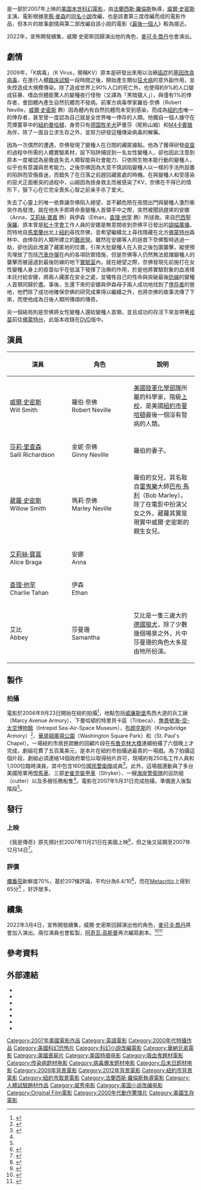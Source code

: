 {{about|2007年上映的末世科幻電影|其原著小說|我是傳奇 (小說)|[[Lollipop棒棒堂|Lollipop棒棒堂]]第2張專輯|我是傳奇 (專輯)}}
{{noteTA
|G1=Show
|G2=Movie
}}
{{Infobox Film
| name = 我是傳奇
| cn_name = 我是传奇
| hk_name = 魔間傳奇
| mac_name = 魔間傳奇
| tw_name = 我是傳奇
| original_name = ''I Am Legend''
| image = Poster of I Am Legend.jpg
| caption = 香港海報
| director = [[法蘭西斯·羅倫斯|法蘭西斯·羅倫斯]]
| producer = [[大衛·海曼|大衛·海曼]]<br />[[阿奇瓦·高斯曼|阿奇瓦·高斯曼]]<br />[[尼爾·H·摩里茲|尼爾·H·摩里茲]]<br />厄文·史托夫
| based_on = {{based on|-{[[我是傳奇_(小說)|我是傳奇]]}-|[[李察·麥森|李察·麥森]]}}
| writer = 阿奇瓦·高斯曼
| starring = [[威爾·史密斯|威爾·史密斯]]<br />[[莎莉·里查森|莎莉·里查森]]<br />[[艾莉丝·布拉加|艾莉絲·寶嘉]]<br />[[葳蘿·史密斯|葳蘿·史密斯]]<br />[[查理·他罕|查理·他罕]]
| music = [[詹姆斯·紐頓·霍華|詹姆斯·紐頓·霍華]]
| cinematography = [[安德魯·萊斯尼|安德魯·萊斯尼]]
| editing = {{link-en|Wayne Wahrman|Wayne Wahrman}}
| studio = {{Plainlist|
* [[威秀電影|威秀電影]]
* [[阿奇瓦·高斯曼|Weed Road Pictures]]
* {{link-en|Overbrook Entertainment|Overbrook Entertainment}}
* [[盛日影业|盛日影业]]
* [[Original_Film|Original Film]] }}
| distributor    = [[華納兄弟|華納兄弟]]
| released       = 
{{Flagicon|South Korea}} 2007年12月12日<br />
{{Flagicon|Hong Kong}} 2007年12月13日<br />{{Flagicon|USA}}
{{Flagicon|Japan}}
{{Flagicon|Taiwan}}
{{Flagicon|Macau}}   
2007年12月14日
| runtime        = 100分鐘<br />104分鐘（精準版）
| country        = {{USA}}<ref>{{cite web|url=http://www.afi.com/members/catalog/DetailView.aspx?s=&Movie=64315|title=Detail view of Movies Page|work=afi.com|access-date=2016-10-17|archive-date=2019-01-05|archive-url=https://web.archive.org/web/20190105184609/http://www.afi.com/members/catalog/DetailView.aspx?s=&Movie=64315|dead-url=no}}</ref><ref>{{cite web|url=http://www.allmovie.com/movie/v335700|title=I Am Legend (2007) - Francis Lawrence - Synopsis, Characteristics, Moods, Themes and Related - AllMovie|author=Jason Buchanan|work=AllMovie|access-date=2016-10-17|archive-date=2018-12-24|archive-url=https://web.archive.org/web/20181224183426/https://www.allmovie.com/movie/v335700|dead-url=no}}</ref>
| language       = [[英語|英語]]
| budget         = $1.5億美元<ref name="YahNews">{{cite news | author=Joseph Steuer | url=http://news.yahoo.com/s/nm/20070424/film_nm/newyork_legend_dc | title=Government agencies cover filmmakers in red tape | publisher=[[Yahoo!|Yahoo News]] | date=2007年4月24日 | accessdate=2007年5月21日 | archive-date=2007年4月30日 | archive-url=https://web.archive.org/web/20070430052351/http://news.yahoo.com/s/nm/20070424/film_nm/newyork_legend_dc | dead-url=no }}</ref><ref name="boxofficemojo.com">{{cite web|url=http://www.boxofficemojo.com/movies/?id=iamlegend.htm|title=I Am Legend (2007) - Box Office Mojo|publisher=|accessdate=October 4, 2014|archive-date=2018-12-24|archive-url=https://web.archive.org/web/20181224183429/https://www.boxofficemojo.com/movies/?id=iamlegend.htm|dead-url=no}}</ref>
| gross          = $5.85億美元<ref name="boxofficemojo.com"/>
| followed_by    = 
| amg_id         = 1:335700
| imdb_id        = 0480249
}}
{{作品名稱|name=''I Am Legend''|hk=魔間傳奇|tw=我是傳奇|equiv-cn=tw}}是一部於2007年上映的[[美国|美国]][[末世|末世]][[科幻電影|科幻電影]]，由[[法蘭西斯·羅倫斯|法蘭西斯·羅倫斯]]執導，[[威爾·史密斯|威爾·史密斯]]主演。電影根據[[李察·麥森|李察·麥森]]的[[我是傳奇_(小說)|同名小說]]改編，也是該書第三度改編而成的電影作品，但本片的故事劇情與第二部改編自該小說的電影《[[最後一個人|最後一個人]]》較為接近。

2022年，宣佈開發續集，威爾·史密斯回歸演出他的角色，[[麥可·B·喬丹|麥可·B·喬丹]]也會演出。

== 劇情 ==
2009年，「K病毒」（K Virus，簡稱KV）原本是研發出來用以治療[[癌症|癌症]]的[[基因改良|基因改良]][[病毒|病毒]]，在進行人體[[臨床試驗|臨床試驗]]一段時間之後，開始產生類似[[狂犬病|狂犬病]]的意外副作用，並失控造成大規模傳染。除了造成世界上90%人口的死亡外，也使得約9%的人口變成狂暴、嗜血但體能驚人的變種夜行怪物（又譯為「黑暗獵人」），與僅有1%的倖存者，會因體內產生自然抗體而不發病。前軍方病毒學家羅伯·奈佛（Robert Neville，[[威爾·史密斯|威爾·史密斯]] 飾）因為體內有自然抗體而未受到感染，而成為[[紐約市|紐約市]]唯一的倖存者，甚至曾一度認為自己就是全世界唯一倖存的人類。他獨自一個人據守在荒煙蔓草中的[[紐約|紐約]][[曼哈頓|曼哈頓]]，身旁只有[[德国牧羊犬|德国牧羊犬]]萨曼莎（昵称山姆）和[[M4卡賓槍|M4卡賓槍]]為伴，除了一面自立求生存之外，並努力研發這種傳染病毒的解藥。

因為一次偶然的遭遇，奈佛發現了變種人在日間的藏匿據點。他為了獲得研發[[疫苗|疫苗]]的過程中所需的人體實驗素材，設下陷阱捕捉到一名女性變種人，卻也因此注意到原本一度被認為是徹底失去人類智能與社會能力、只依照生物本能行動的變種人，似乎也有意識與思考能力。之後奈佛因為大意不慎誤陷變種人以一樣的手法所設置的陷阱而受傷昏迷，而錯失了在日落之前趕回藏匿處的時機。在與變種人和受感染的惡犬正面衝突的過程中，山姆因為捨身救主而被感染了KV，奈佛在不得已的情形下，狠下心在它完全喪失心智之前亲手杀了爱犬。

失去了心靈上的唯一依靠讓奈佛陷入絕望，並不顧危險在夜間出門與變種人激烈衝突作為發洩，就在他失手即將命喪變種人首領手中之際，突然被聞訊趕來的安娜（Anna，[[艾莉丝·布拉加|艾莉絲·寶嘉]] 飾）與伊森（Ethan，[[查理·他罕|查理·他罕]] 飾）所拯救。來自[[巴西|巴西]][[聖保羅|聖保羅]]、原本曾是[[紅十字會|紅十字會]]工作人員的安娜是無意間收到奈佛平日發出的[[調幅|調幅]][[廣播|廣播]]，而特地自[[馬里蘭州|馬里蘭州]]北上[[紐約|紐約]]尋找奈佛，並希望繼續北上尋找隱藏在北方[[佛蒙特州|佛蒙特州]]森林中、由倖存的人類所建立的[[難民營|難民營]]。雖然在安娜等人的拯救下奈佛暫時逃過一劫，卻也因此洩漏了藏匿地的位置，引來大批變種人在入夜之後包圍襲擊。縱使預先埋放了包括[[汽車炸彈|汽車炸彈]]在內的各項防禦措施，但是奈佛等人仍然無法抵擋變種人的襲擊而被逼退到最後防線的地下[[實驗室|實驗室]]內，就在絕望之際，奈佛發現先前施打在女性變種人身上的疫苗似乎在低溫下發揮了治療的作用，於是他將實驗對象的血液樣本託付給安娜，將兩人藏匿在安全之處，並犧牲自己的性命與突破最後[[防線|防線]]的變種人首領同歸於盡。事後，生還下來的安娜與伊森母子兩人成功地找到了[[倖存者|倖存者]]的營地，他們除了成功地確保奈佛的研究成果得以繼續之外，也將奈佛的故事流傳了下來，而使他成為日後人類所傳頌的傳奇。

另一個結局則是奈佛將女性變種人還給變種人首領，並且成功的存活下來並帶著[[疫苗|疫苗]]前往[[佛蒙特州|佛蒙特州]]，此版本收錄在[[DVD|DVD]]版中。

== 演員 ==
{| border="1" class="wikitable" width=60%
|- 
! width = 150px| 演員   
! width = 150px| 角色
! 說明
|- 
| [[威爾·史密斯|威爾·史密斯]] <br> Will Smith || 羅伯·奈佛<br>Robert Neville||[[美國陸軍化學部隊|美國陸軍化學部隊]]所屬的科學家，階級[[上校|上校]]，是美國[[紐約市|紐約市]][[曼哈頓|曼哈頓]]最後一個沒有發病的人類。
|- 
| [[莎莉·理查德森|莎莉·里查森]] <br> Salli Richardson || 金妮·奈佛<br>Ginny Neville||羅伯的妻子。
|- 
| [[葳蘿·史密斯|葳蘿·史密斯]] <br> Willow Smith || 瑪莉·奈佛<br>Marley Neville||羅伯的女兒，其名取自[[雷鬼樂|雷鬼樂]]大師[[巴布·馬利|巴布·馬利]]（Bob Marley）。除了在電影中扮演父女之外，葳蘿其實是現實中威爾·史密斯的親生女兒。
|- 
|[[艾莉丝·布拉加|艾莉絲·寶嘉]] <br> Alice Braga || 安娜<br>Anna||
|-
| [[查理·他罕|查理·他罕]] <br> Charlie Tahan || 伊森<br>Ethan||
|-
| 艾比 <br> Abbey || 莎曼珊<br>Samantha||艾比是一隻三歲大的[[德國狼犬|德國狼犬]]，除了少數幾個場景之外，片中莎曼珊的角色大多是由牠所扮演。
|}

== 製作 ==
=== 拍攝 ===
電影於2006年9月23日開始在紐約拍攝<ref name="taking">{{cite news | author=Garth Franklin | url=http://www.darkhorizons.com/news06/060816i.php | title="I Am Legend" Taking Time To Film | publisher=Dark Horizons | date=2006年8月16日 | accessdate=2006年8月23日 | deadurl=yes | archiveurl=https://archive.is/20130102094351/http://www.darkhorizons.com/news06/060816i.php | archivedate=2013年1月2日 }}</ref>，地點包括[[威廉斯堡_(布魯克林)|威廉斯堡]]馬西大道的兵工廠（Marcy Avenue Armory）、下曼哈頓的特里貝卡區（Tribeca）、[[無畏號海-空-太空博物館|無畏號海-空-太空博物館]]（Intrepid Sea-Air-Space Museum）、[[布朗克斯|布朗克斯]]的{{link-en|國王橋兵工廠|Kingsbridge Armory}}（Kingsbridge Armory）<ref name="variation">{{cite news | author=Lewis Beale | title=A variation on vampire lore that won't die | publisher=The New York Times | date=January 14, 2007 | url=http://www.nytimes.com/2007/01/14/movies/14beal.html?_r=1&partner=rssnyt&emc=rss&oref=slogin | accessdate=November 6, 2007 | archive-date=2012-04-16 | archive-url=https://www.webcitation.org/66xwvqPK2?url=http://www.nytimes.com/2007/01/14/movies/14beal.html?_r=2 | dead-url=no }}</ref>、[[華盛頓廣場公園|華盛頓廣場公園]]（Washington Square Park）和{{link-en|聖保羅教堂|St. Paul's Chapel (Staatsburg, New York)}}（St. Paul's Chapel）。一場紐約市居民疏散的回顧片段在[[布魯克林大橋|布魯克林大橋]]連續拍攝了六個晚上才完成，劇組花費了五百萬美元，是本片在紐約市拍攝過最貴的一場戲。為了拍攝這個片段，劇組必須連絡14個政府單位以取得拍片許可，現場約有250名工作人員和1,000位臨時演員，其中包含160位[[美國國民警衛隊|國民警衛隊]]成員<ref>{{cite news | author=Joseph Steuer | url=http://www.hollywoodreporter.com/hr/content_display/television/features/e3i75150efee777f4aeaf5bf8e90b207030 | title=A 'Legend' in the making | publisher=The Hollywood Reporter | date=2007年4月24日 | accessdate=2007月4月26日 | archiveurl=https://web.archive.org/web/20070428014812/http://www.hollywoodreporter.com/hr/content_display/television/features/e3i75150efee777f4aeaf5bf8e90b207030 | archivedate=2007-04-28 | deadurl=yes }}</ref>。此外，這場戲還動員了多台美國陸軍用[[悍馬_(軍用汽車)|悍馬車]]、三部[[史崔克裝甲車|史崔克裝甲車]]（Stryker）、一艘[[美國海岸警衛隊|海岸警衛隊]]的巡防艇（cutter）以及多艘任務船隻<ref name="YahNews"/>。電影在2007年5月31日完成拍攝，準備進入後製階段<ref name="taking" />。

== 發行 ==

=== 上映 ===
《我是傳奇》原先預計於2007年11月21日在美國上映<ref>{{cite news | author= | url=http://www.comingsoon.net/news/movienews.php?id=16042 | title=Shooting Dates for ''I Am Legend'' | publisher=ComingSoon.net | date=2006年8月16日 | accessdate=2007年4月26日 | archive-date=2012年10月12日 | archive-url=https://web.archive.org/web/20121012203052/http://www.comingsoon.net/news/movienews.php?id=16042 | dead-url=no }}</ref>，但之後又延期至2007年12月14日<ref>{{cite web | url=http://www.comingsoon.net/films.php?id=11189 | title=I Am Legend | publisher=ComingSoon.net | accessdate=2007年月26日 | archive-date=2014-08-22 | archive-url=https://web.archive.org/web/20140822182251/http://www.comingsoon.net/films.php?id=11189 | dead-url=no }}</ref>。

=== 評價 ===
[[爛番茄|爛番茄]]新鮮度70%，基於207條評論，平均分為6.4/10<ref>{{cite web |url=http://www.rottentomatoes.com/m/i_am_legend/ |title=I Am Legend |accessdate=April 11, 2010 |publisher=[[Rotten_Tomatoes|Rotten Tomatoes]] |archive-date=2010-04-09 |archive-url=https://web.archive.org/web/20100409233147/http://www.rottentomatoes.com/m/i_am_legend/ |dead-url=no }}</ref>，而在[[Metacritic|Metacritic]]上得到65分<ref name="meta">{{cite web |url=http://www.metacritic.com/film/titles/iamlegend |title=I Am Legend (2007): Reviews |accessdate=April 11, 2010 |publisher=[[Metacritic|Metacritic]] |archive-date=2010-02-25 |archive-url=https://web.archive.org/web/20100225151517/http://www.metacritic.com/film/titles/iamlegend |dead-url=no }}</ref>
，好評居多。

== 續集 ==
2022年3月4日，宣佈開發續集，威爾·史密斯回歸演出他的角色，[[麥可·B·喬丹|麥可·B·喬丹]]將會加入演出。兩位演員也會監製，[[阿奇瓦·高斯曼|阿奇瓦·高斯曼]]再次編寫劇本。<ref>{{Cite web |url = https://deadline.com/2022/03/i-am-legend-sequel-will-smith-michael-b-jordan-movie-1234971302/#recipient_hashed=cd07fc4249297dd60f88127c89cb89e98be21f2f290ef5aa46f320da52a22c48 |title = ‘I Am Legend’ Next Chapter: Will Smith & Michael B. Jordan To Star & Produce Together For First Time; Akiva Goldsman Back To Write |author = Anthony D'Alessandro |date = 2022-03-04 |publisher = Deadline |language = en |access-date = 2022-03-07 |archive-date = 2022-03-09 |archive-url = https://web.archive.org/web/20220309064834/https://deadline.com/2022/03/i-am-legend-sequel-will-smith-michael-b-jordan-movie-1234971302/#recipient_hashed=cd07fc4249297dd60f88127c89cb89e98be21f2f290ef5aa46f320da52a22c48 }}</ref><ref>{{Cite web |url = https://www.joblo.com/i-am-legend-sequel-will-smith-michael-b-jordan/ |title = I Am Legend sequel starring Will Smith and Michael B. Jordan in development |author = Kevin Fraser |date = 2022-03-04 |publisher = JoBlo.com |language = en |access-date = 2022-03-07 |archive-date = 2022-04-24 |archive-url = https://web.archive.org/web/20220424002007/https://www.joblo.com/i-am-legend-sequel-will-smith-michael-b-jordan/ }}</ref>

== 參考資料 ==
{{Reflist|colwidth=30em}}

== 外部連結 ==
* {{official|http://iamlegend.warnerbros.com/}}
* {{imdb title|0480249|我是傳奇}}
* {{Amg movie|335700|我是傳奇}}
* {{mojo title|iamlegend|我是傳奇}}
* {{rotten-tomatoes|i_am_legend|我是傳奇}}
* {{metacritic film|i-am-legend|我是傳奇}}
* {{豆瓣|1820156|我是传奇}}

{{Francis Lawrence}}

{{DEFAULTSORT:I Am Legend}}
[[Category:2007年美國電影作品|Category:2007年美國電影作品]]
[[Category:英語電影|Category:英語電影]]
[[Category:2000年代特攝作品|Category:2000年代特攝作品]]
[[Category:美國科幻恐怖片|Category:美國科幻恐怖片]]
[[Category:科幻小說改編電影|Category:科幻小說改編電影]]
[[Category:華納兄弟電影|Category:華納兄弟電影]]
[[Category:美國喪屍片|Category:美國喪屍片]]
[[Category:美国特摄电影|Category:美国特摄电影]]
[[Category:吸血鬼題材電影|Category:吸血鬼題材電影]]
[[Category:传染病题材电影|Category:传染病题材电影]]
[[Category:病毒爆发题材电影|Category:病毒爆发题材电影]]
[[Category:后末日题材电影|Category:后末日题材电影]]
[[Category:2009年背景電影|Category:2009年背景電影]]
[[Category:2012年背景電影|Category:2012年背景電影]]
[[Category:紐約市背景電影|Category:紐約市背景電影]]
[[Category:紐約市取景電影|Category:紐約市取景電影]]
[[Category:法蘭西斯·羅倫斯執導電影|Category:法蘭西斯·羅倫斯執導電影]]
[[Category:人體試驗題材作品|Category:人體試驗題材作品]]
[[Category:威秀电影|Category:威秀电影]]
[[Category:美国小说改编电影|Category:美国小说改编电影]]
[[Category:Original_Film電影|Category:Original Film電影]]
[[Category:2000年代動作驚悚片|Category:2000年代動作驚悚片]]
[[Category:美國生存電影|Category:美國生存電影]]